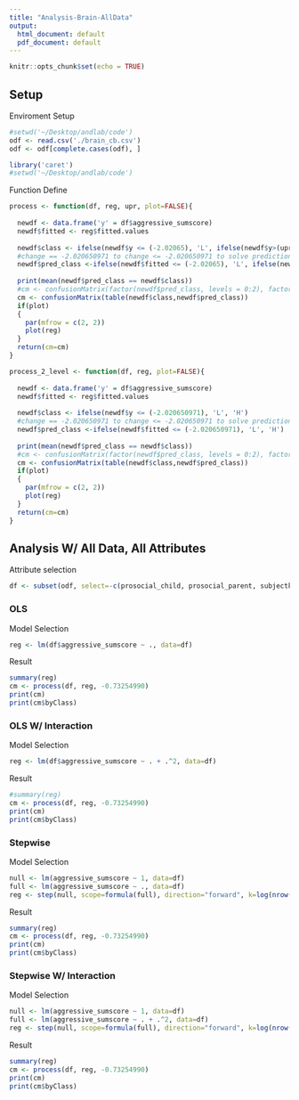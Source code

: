 ```yaml
---
title: "Analysis-Brain-AllData"
output:
  html_document: default
  pdf_document: default
---
```


```r
knitr::opts_chunk$set(echo = TRUE)
```

## Setup
Enviroment Setup
```r
#setwd('~/Desktop/andlab/code')
odf <- read.csv('./brain_cb.csv')
odf <- odf[complete.cases(odf), ]        

library('caret')
#setwd('~/Desktop/andlab/code')
```
Function Define
```r
process <- function(df, reg, upr, plot=FALSE){
  
  newdf <- data.frame('y' = df$aggressive_sumscore)
  newdf$fitted <- reg$fitted.values
  
  newdf$class <- ifelse(newdf$y <= (-2.02065), 'L', ifelse(newdf$y>(upr),'M','H'))
  #change == -2.020650971 to change <= -2.020650971 to solve prediction for 0 is 0
  newdf$pred_class <-ifelse(newdf$fitted <= (-2.02065), 'L', ifelse(newdf$fitted>(upr),'M','H'))
  
  print(mean(newdf$pred_class == newdf$class))
  #cm <- confusionMatrix(factor(newdf$pred_class, levels = 0:2), factor(newdf$class, levels = 0:2) )
  cm <- confusionMatrix(table(newdf$class,newdf$pred_class))
  if(plot)
  {
    par(mfrow = c(2, 2))
    plot(reg)
  }
  return(cm=cm)
}

process_2_level <- function(df, reg, plot=FALSE){
  
  newdf <- data.frame('y' = df$aggressive_sumscore)
  newdf$fitted <- reg$fitted.values
  
  newdf$class <- ifelse(newdf$y <= (-2.020650971), 'L', 'H')
  #change == -2.020650971 to change <= -2.020650971 to solve prediction for 0 is 0
  newdf$pred_class <-ifelse(newdf$fitted <= (-2.020650971), 'L', 'H')
  
  print(mean(newdf$pred_class == newdf$class))
  #cm <- confusionMatrix(factor(newdf$pred_class, levels = 0:2), factor(newdf$class, levels = 0:2) )
  cm <- confusionMatrix(table(newdf$class,newdf$pred_class))
  if(plot)
  {
    par(mfrow = c(2, 2))
    plot(reg)
  }
  return(cm=cm)
}
```

## Analysis W/ All Data, All Attributes
Attribute selection
```r
df <- subset(odf, select=-c(prosocial_child, prosocial_parent, subjectkey))
```

### OLS
Model Selection
```r
reg <- lm(df$aggressive_sumscore ~ ., data=df)
```
Result
```r
summary(reg)
cm <- process(df, reg, -0.73254990)
print(cm)
print(cm$byClass)
```


### OLS W/ Interaction
Model Selection
```r
reg <- lm(df$aggressive_sumscore ~ . + .^2, data=df)
```
Result
```r
#summary(reg)
cm <- process(df, reg, -0.73254990)
print(cm)
print(cm$byClass)
```

### Stepwise
Model Selection
```r
null <- lm(aggressive_sumscore ~ 1, data=df)
full <- lm(aggressive_sumscore ~ ., data=df)
reg <- step(null, scope=formula(full), direction="forward", k=log(nrow(df)), trace=0)
```
Result
```r
summary(reg)
cm <- process(df, reg, -0.73254990)
print(cm)
print(cm$byClass)
```

### Stepwise W/ Interaction
Model Selection
```r
null <- lm(aggressive_sumscore ~ 1, data=df)
full <- lm(aggressive_sumscore ~ . + .^2, data=df)
reg <- step(null, scope=formula(full), direction="forward", k=log(nrow(df)), trace=0)
```
Result
```r
summary(reg)
cm <- process(df, reg, -0.73254990)
print(cm)
print(cm$byClass)
```

